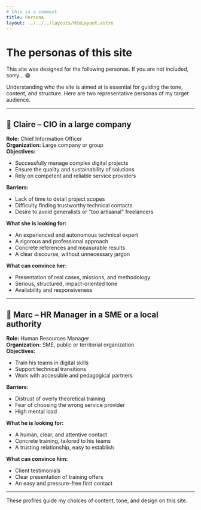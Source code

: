 ```yaml
---
# this is a comment
title: Persona
layout: ../../../layouts/MdxLayout.astro
---
```



# The personas of this site

This site was designed for the following personas. If you are not included, sorry... 😁

Understanding who the site is aimed at is essential for guiding the tone, content, and structure. Here are two representative personas of my target audience.

---

## 👩 Claire – CIO in a large company

**Role:** Chief Information Officer  
**Organization:** Large company or group  
**Objectives:**

- Successfully manage complex digital projects
- Ensure the quality and sustainability of solutions
- Rely on competent and reliable service providers

**Barriers:**

- Lack of time to detail project scopes
- Difficulty finding trustworthy technical contacts
- Desire to avoid generalists or "too artisanal" freelancers

**What she is looking for:**

- An experienced and autonomous technical expert
- A rigorous and professional approach
- Concrete references and measurable results
- A clear discourse, without unnecessary jargon

**What can convince her:**

- Presentation of real cases, missions, and methodology
- Serious, structured, impact-oriented tone
- Availability and responsiveness

---

## 👨 Marc – HR Manager in a SME or a local authority

**Role:** Human Resources Manager  
**Organization:** SME, public or territorial organization  
**Objectives:**

- Train his teams in digital skills
- Support technical transitions
- Work with accessible and pedagogical partners

**Barriers:**

- Distrust of overly theoretical training
- Fear of choosing the wrong service provider
- High mental load

**What he is looking for:**

- A human, clear, and attentive contact
- Concrete training, tailored to his teams
- A trusting relationship, easy to establish

**What can convince him:**

- Client testimonials
- Clear presentation of training offers
- An easy and pressure-free first contact

---

These profiles guide my choices of content, tone, and design on this site.